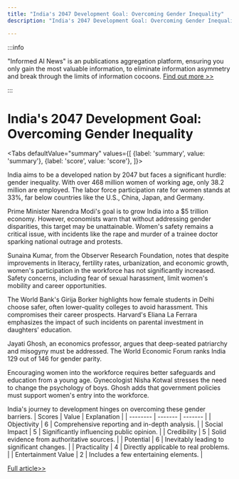 ```yaml
---
title: "India's 2047 Development Goal: Overcoming Gender Inequality"
description: "India's 2047 Development Goal: Overcoming Gender Inequality"

---
```



:::info

"Informed AI News" is an publications aggregation platform, ensuring you only gain the most valuable information, to eliminate information asymmetry and break through the limits of information cocoons.  [Find out more >>](/)

:::

# India's 2047 Development Goal: Overcoming Gender Inequality


<Tabs
	defaultValue="summary"
	values={[
	{label: 'summary', value: 'summary'},
	{label: 'score', value: 'score'},
]}>
<TabItem value="summary">


India aims to be a developed nation by 2047 but faces a significant hurdle: gender inequality. With over 468 million women of working age, only 38.2 million are employed. The labor force participation rate for women stands at 33%, far below countries like the U.S., China, Japan, and Germany.

Prime Minister Narendra Modi's goal is to grow India into a $5 trillion economy. However, economists warn that without addressing gender disparities, this target may be unattainable. Women's safety remains a critical issue, with incidents like the rape and murder of a trainee doctor sparking national outrage and protests.

Sunaina Kumar, from the Observer Research Foundation, notes that despite improvements in literacy, fertility rates, urbanization, and economic growth, women's participation in the workforce has not significantly increased. Safety concerns, including fear of sexual harassment, limit women's mobility and career opportunities.

The World Bank's Girija Borker highlights how female students in Delhi choose safer, often lower-quality colleges to avoid harassment. This compromises their career prospects. Harvard's Eliana La Ferrara emphasizes the impact of such incidents on parental investment in daughters' education.

Jayati Ghosh, an economics professor, argues that deep-seated patriarchy and misogyny must be addressed. The World Economic Forum ranks India 129 out of 146 for gender parity.

Encouraging women into the workforce requires better safeguards and education from a young age. Gynecologist Nisha Kotwal stresses the need to change the psychology of boys. Ghosh adds that government policies must support women's entry into the workforce.

India's journey to development hinges on overcoming these gender barriers.
</TabItem>
<TabItem value="score">
	| Scores     | Value   | Explanation |
	| -------- | ------- | ------- |
	| Objectivity  | 6    | Comprehensive reporting and in-depth analysis.    |
	| Social Impact | 5     | Significantly influencing public opinion.    |
	| Credibility    | 5    | Solid evidence from authoritative sources.    |
	| Potential    | 6    | Inevitably leading to significant changes.    |
	| Practicality    | 4    | Directly applicable to real problems.    |
	| Entertainment Value    | 2    | Includes a few entertaining elements.    |
</TabItem>
</Tabs>

[Full article>>](https://www.cnbc.com/2024/08/26/india-developed-nation-2047-gender-inequality-economic-experts.html)
